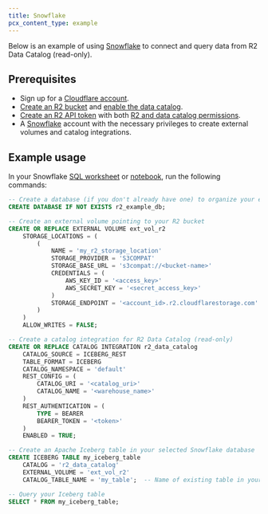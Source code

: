```yaml
---
title: Snowflake
pcx_content_type: example
---
```


Below is an example of using [Snowflake](https://docs.snowflake.com/en/user-guide/tables-iceberg-configure-catalog-integration-rest) to connect and query data from R2 Data Catalog (read-only).

## Prerequisites

- Sign up for a [Cloudflare account](https://dash.cloudflare.com/sign-up/workers-and-pages).
- [Create an R2 bucket](/r2/buckets/create-buckets/) and [enable the data catalog](/r2/data-catalog/manage-catalogs/#enable-r2-data-catalog-on-a-bucket).
- [Create an R2 API token](/r2/api/tokens/) with both [R2 and data catalog permissions](/r2/api/tokens/#permissions).
- A [Snowflake](https://www.snowflake.com/) account with the necessary privileges to create external volumes and catalog integrations.

## Example usage

In your Snowflake [SQL worksheet](https://docs.snowflake.com/en/user-guide/ui-snowsight-worksheets-gs) or [notebook](https://docs.snowflake.com/en/user-guide/ui-snowsight/notebooks), run the following commands:

```sql
-- Create a database (if you don't already have one) to organize your external data
CREATE DATABASE IF NOT EXISTS r2_example_db;

-- Create an external volume pointing to your R2 bucket
CREATE OR REPLACE EXTERNAL VOLUME ext_vol_r2
    STORAGE_LOCATIONS = (
        (
            NAME = 'my_r2_storage_location'
            STORAGE_PROVIDER = 'S3COMPAT'
            STORAGE_BASE_URL = 's3compat://<bucket-name>'
            CREDENTIALS = (
                AWS_KEY_ID = '<access_key>'
                AWS_SECRET_KEY = '<secret_access_key>'
            )
            STORAGE_ENDPOINT = '<account_id>.r2.cloudflarestorage.com'
        )
    )
    ALLOW_WRITES = FALSE;

-- Create a catalog integration for R2 Data Catalog (read-only)
CREATE OR REPLACE CATALOG INTEGRATION r2_data_catalog
    CATALOG_SOURCE = ICEBERG_REST
    TABLE_FORMAT = ICEBERG
    CATALOG_NAMESPACE = 'default'
    REST_CONFIG = (
        CATALOG_URI = '<catalog_uri>'
        CATALOG_NAME = '<warehouse_name>'
    )
    REST_AUTHENTICATION = (
        TYPE = BEARER
        BEARER_TOKEN = '<token>'
    )
    ENABLED = TRUE;

-- Create an Apache Iceberg table in your selected Snowflake database
CREATE ICEBERG TABLE my_iceberg_table
    CATALOG = 'r2_data_catalog'
    EXTERNAL_VOLUME = 'ext_vol_r2'
    CATALOG_TABLE_NAME = 'my_table';  -- Name of existing table in your R2 data catalog

-- Query your Iceberg table
SELECT * FROM my_iceberg_table;
```
